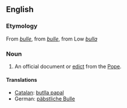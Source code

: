 ==English==

===Etymology===
From {{etyl|enm}} ''[[bulle]]'', from {{etyl|fro}} ''[[bulle]]'', from Low {{etyl|la}} ''[[bulla]]''

===Noun===
{{en-noun}}

# An official document or [[edict]] from the [[Pope]].

====Translations====
* [[Catalan]]: [[butlla papal]]
* German: [[päbstliche Bulle]] {{f}}